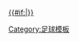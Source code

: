 [[2010/11賽季歐洲冠軍聯賽#外圍賽第三圈|{{#if:{{{dc|}}}|{{nowrap| -{zh:歐聯;zh-hans:欧冠;zh-hant:歐聯;zh-cn:欧冠;}-2010/11賽季}}}} {{nowrap|外圍賽第三-{zh:圈;zh-hans:轮;zh-hant:圈;zh-cn:轮;}-}}]]<!--
--><noinclude>[[Category:足球模板]]</noinclude>